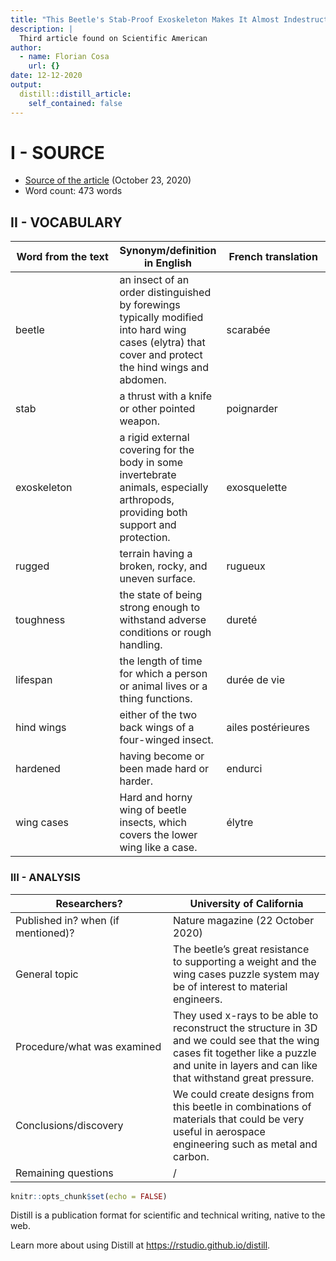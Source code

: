 ```yaml
---
title: "This Beetle's Stab-Proof Exoskeleton Makes It Almost Indestructible"
description: |
  Third article found on Scientific American
author:
  - name: Florian Cosa
    url: {}
date: 12-12-2020
output:
  distill::distill_article:
    self_contained: false
---
```


# I - SOURCE  

* [Source of the article](https://www.scientificamerican.com/article/this-beetles-stab-proof-exoskeleton-makes-it-almost-indestructible/) (October 23, 2020)  
* Word count: 473 words  

## II - VOCABULARY  

| Word from the text | Synonym/definition in English | French translation |
|-|-|-|
| beetle | an insect of an order distinguished by forewings typically modified into hard wing cases (elytra) that cover and protect the hind wings and abdomen. | scarabée |
| stab | a thrust with a knife or other pointed weapon. | poignarder |
| exoskeleton | a rigid external covering for the body in some invertebrate animals, especially arthropods, providing both support and protection. | exosquelette |
| rugged | terrain having a broken, rocky, and uneven surface. | rugueux |
| toughness | the state of being strong enough to withstand adverse conditions or rough handling. | dureté |
| lifespan | the length of time for which a person or animal lives or a thing functions. | durée de vie |
| hind wings | either of the two back wings of a four-winged insect. | ailes postérieures |
| hardened  | having become or been made hard or harder. | endurci |
| wing cases  | Hard and horny wing of beetle insects, which covers the lower wing like a case. | élytre |

### III - ANALYSIS  

| Researchers? | University of California |
|-|-|
| Published in? when (if mentioned)? | Nature magazine (22 October 2020) |
| General topic | The beetle's great resistance to supporting a weight and the wing cases puzzle system may be of interest to material engineers. |
| Procedure/what was examined | They used x-rays to be able to reconstruct the structure in 3D and we could see that the wing cases fit together like a puzzle and unite in layers and can like that withstand great pressure. |
| Conclusions/discovery | We could create designs from this beetle in combinations of materials that could be very useful in aerospace engineering such as metal and carbon. |
| Remaining questions | / |

```r
knitr::opts_chunk$set(echo = FALSE)
```

Distill is a publication format for scientific and technical writing, native to the web.

Learn more about using Distill at <https://rstudio.github.io/distill>.

